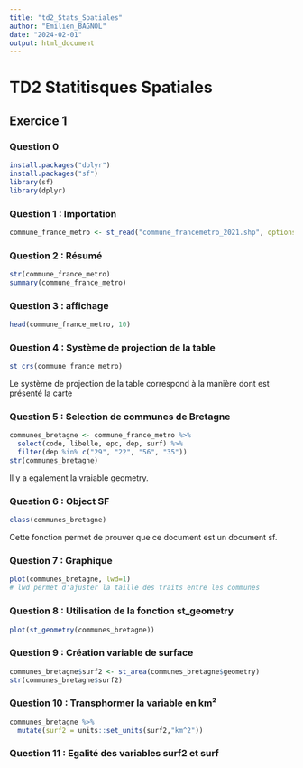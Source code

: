 ```yaml
---
title: "td2_Stats_Spatiales"
author: "Emilien_BAGNOL"
date: "2024-02-01"
output: html_document
---
```


# TD2 Statitisques Spatiales

## Exercice 1

### Question 0
```r
install.packages("dplyr")
install.packages("sf")
library(sf)
library(dplyr)
```

### Question 1 : Importation
```r
commune_france_metro <- st_read("commune_francemetro_2021.shp", options = "ENCODING=WINDOWS-1252")
```

### Question 2 : Résumé
```r
str(commune_france_metro)
summary(commune_france_metro)
```

### Question 3 : affichage
```r
head(commune_france_metro, 10)
```

### Question 4 : Système de projection de la table
```r
st_crs(commune_france_metro)
```
Le système de projection de la table correspond à la manière dont est présenté la carte

### Question 5 : Selection de communes de Bretagne
```r
communes_bretagne <- commune_france_metro %>%
  select(code, libelle, epc, dep, surf) %>%
  filter(dep %in% c("29", "22", "56", "35"))
str(communes_bretagne)
```
Il y a egalement la vraiable geometry.

### Question 6 : Object SF
```r
class(communes_bretagne)
```
Cette fonction permet de prouver que ce document est un document sf.

### Question 7 : Graphique
```r
plot(communes_bretagne, lwd=1)
# lwd permet d'ajuster la taille des traits entre les communes
```


### Question 8 :  Utilisation de la fonction st_geometry
```r
plot(st_geometry(communes_bretagne))
```

### Question 9 : Création variable de surface
```r
communes_bretagne$surf2 <- st_area(communes_bretagne$geometry)
str(communes_bretagne$surf2)
```

### Question 10 : Transphormer la variable en km²
```r
communes_bretagne %>%
  mutate(surf2 = units::set_units(surf2,"km^2"))
```

### Question 11 : Egalité des variables surf2 et surf


